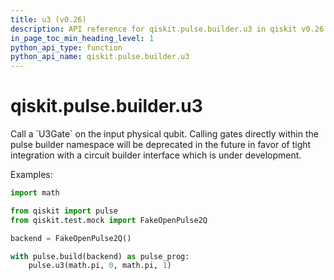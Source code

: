 ```yaml
---
title: u3 (v0.26)
description: API reference for qiskit.pulse.builder.u3 in qiskit v0.26
in_page_toc_min_heading_level: 1
python_api_type: function
python_api_name: qiskit.pulse.builder.u3
---
```


<span id="qiskit-pulse-builder-u3" />

# qiskit.pulse.builder.u3

<Function id="qiskit.pulse.builder.u3" isDedicatedPage={true} github="https://github.com/qiskit/qiskit/tree/stable/0.17/qiskit/pulse/builder.py" signature="u3(theta, phi, lam, qubit)">
  Call a `U3Gate` on the input physical qubit.

  <Admonition title="Note" type="note">
    Calling gates directly within the pulse builder namespace will be deprecated in the future in favor of tight integration with a circuit builder interface which is under development.
  </Admonition>

  Examples:

  ```python
  import math

  from qiskit import pulse
  from qiskit.test.mock import FakeOpenPulse2Q

  backend = FakeOpenPulse2Q()

  with pulse.build(backend) as pulse_prog:
      pulse.u3(math.pi, 0, math.pi, 1)
  ```
</Function>

